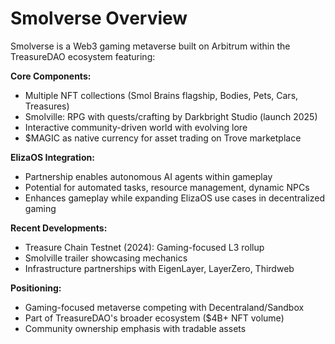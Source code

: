 # Smolverse Overview

Smolverse is a Web3 gaming metaverse built on Arbitrum within the TreasureDAO ecosystem featuring:

**Core Components:**

- Multiple NFT collections (Smol Brains flagship, Bodies, Pets, Cars, Treasures)
- Smolville: RPG with quests/crafting by Darkbright Studio (launch 2025)
- Interactive community-driven world with evolving lore
- $MAGIC as native currency for asset trading on Trove marketplace

**ElizaOS Integration:**

- Partnership enables autonomous AI agents within gameplay
- Potential for automated tasks, resource management, dynamic NPCs
- Enhances gameplay while expanding ElizaOS use cases in decentralized gaming

**Recent Developments:**

- Treasure Chain Testnet (2024): Gaming-focused L3 rollup
- Smolville trailer showcasing mechanics
- Infrastructure partnerships with EigenLayer, LayerZero, Thirdweb

**Positioning:**

- Gaming-focused metaverse competing with Decentraland/Sandbox
- Part of TreasureDAO's broader ecosystem ($4B+ NFT volume)
- Community ownership emphasis with tradable assets
